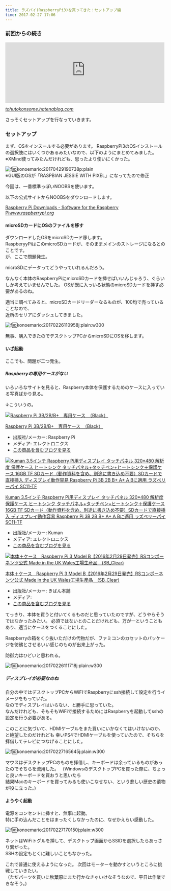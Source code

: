 ```yaml
---
title: ラズパイ(RaspberryPi3)を買ってきた：セットアップ編
time: 2017-02-27 17:06
---
```


### 前回からの続き

<iframe src="http://tohutokonsome.hatenablog.com/embed/2017/02/26/005009" title="ラズパイ（RaspberyyPi3)を買ってきた - 豆腐とコンソメ" class="embed-card embed-blogcard" scrolling="no" frameborder="0" style="display: block; width: 100%; height: 190px; max-width: 500px; margin: 10px 0px;"></iframe><cite class="hatena-citation"><a href="http://tohutokonsome.hatenablog.com/entry/2017/02/26/005009">tohutokonsome.hatenablog.com</a></cite>

さっそくセットアップを行なっていきます。

### セットアップ

まず、OSをインスールする必要があります。 RaspberryPi3のOSインストールの選択肢にはいくつかあるみたいなので、以下のようにまとめてみました。   
※XMind使ってみたんだけれども、思ったより使いにくかった。

![f:id:konoemario:20170429190738p:plain](https://cdn-ak.f.st-hatena.com/images/fotolife/k/konoemario/20170429/20170429190738.png "f:id:konoemario:20170429190738p:plain")  
※GUI版のOSが「RASPBIAN JESSIE WITH PIXEL」になってたので修正

今回は、一番標準っぽいNOOBSを使います。

以下の公式サイトからNOOBSをダウンロードします。

[Raspberry Pi Downloads - Software for the Raspberry Pi](https://www.raspberrypi.org/downloads/)<cite class="hatena-citation"><a href="https://www.raspberrypi.org/downloads/">www.raspberrypi.org</a></cite>

#### microSDカードにOSのファイルを移す

ダウンロードしたOSをmicroSDカード移します。   
RaspberyyPiはこのmicroSDカードが、そのままメインのストレージになるとのことです。   
が、ここで問題発生。

microSDにデータってどうやっていれるんだろう。

なんなく本体のRaspberryPiにmicroSDカードを挿せばいいんじゃろう、ぐらいしか考えていませんでした。 OSが既に入っいる状態のmicroSDカードを挿す必要があるのね。

適当に調べてみると、microSDカードリーダーなるものが、100均で売っていることなので、  
近所のセリアにダッシュしてきました。

![f:id:konoemario:20170226110958j:plain:w300](https://cdn-ak.f.st-hatena.com/images/fotolife/k/konoemario/20170226/20170226110958.jpg "f:id:konoemario:20170226110958j:plain:w300")

無事、購入できたのでデスクトップPCからmicroSDにOSを移します。

#### いざ起動

ここでも、問題が二つ発生。

##### Raspberryの専用ケースがない

いろいろなサイトを見ると、Raspberry本体を保護するためのケースに入っている写真ばかり見る。

↓こういうの。　　　

[![Raspberry Pi 3B/2B/B+　専用ケース　（Black）](https://images-fe.ssl-images-amazon.com/images/I/41B-R1rDJxL._SL160_.jpg "Raspberry Pi 3B/2B/B+　専用ケース　（Black）")](http://www.amazon.co.jp/exec/obidos/ASIN/B00NEEA4DM/hatena-blog-22/)

[Raspberry Pi 3B/2B/B+　専用ケース　（Black）](http://www.amazon.co.jp/exec/obidos/ASIN/B00NEEA4DM/hatena-blog-22/)

- 出版社/メーカー: Raspberry Pi
- メディア: エレクトロニクス
- [この商品を含むブログを見る](http://d.hatena.ne.jp/asin/B00NEEA4DM/hatena-blog-22)

[![Kuman 3.5インチ Raspberry Pi用ディスプレイ タッチパネル 320*480 解析度 保護ケース ヒートシンク タッチパネル+タッチペン+ヒートシンク＋保護ケース 16GB TF SDカード（動作資料を含め、別途に書き込め不要）SDカードで直接挿入 ディスプレイ動作容易 Raspberry Pi 3B 2B B+ A+ A Bに適用 ラズベリーパイ SC11-TF](https://images-fe.ssl-images-amazon.com/images/I/51J8e%2BVm9YL._SL160_.jpg "Kuman 3.5インチ Raspberry Pi用ディスプレイ タッチパネル 320\*480 解析度 保護ケース ヒートシンク タッチパネル+タッチペン+ヒートシンク＋保護ケース 16GB TF SDカード（動作資料を含め、別途に書き込め不要）SDカードで直接挿入 ディスプレイ動作容易 Raspberry Pi 3B 2B B+ A+ A Bに適用 ラズベリーパイ SC11-TF")](http://www.amazon.co.jp/exec/obidos/ASIN/B01I2XLY8S/hatena-blog-22/)

[Kuman 3.5インチ Raspberry Pi用ディスプレイ タッチパネル 320\*480 解析度 保護ケース ヒートシンク タッチパネル+タッチペン+ヒートシンク＋保護ケース 16GB TF SDカード（動作資料を含め、別途に書き込め不要）SDカードで直接挿入 ディスプレイ動作容易 Raspberry Pi 3B 2B B+ A+ A Bに適用 ラズベリーパイ SC11-TF](http://www.amazon.co.jp/exec/obidos/ASIN/B01I2XLY8S/hatena-blog-22/)

- 出版社/メーカー: Kuman
- メディア: エレクトロニクス
- [この商品を含むブログを見る](http://d.hatena.ne.jp/asin/B01I2XLY8S/hatena-blog-22)

[![本体＋ケース　Raspberry Pi 3 Model B【2016年2月29日発売】RSコンポーネンツ公式 Made in the UK Wales工場生産品　(SB_Clear)](https://images-fe.ssl-images-amazon.com/images/I/51hqubnYjTL._SL160_.jpg "本体＋ケース　Raspberry Pi 3 Model B【2016年2月29日発売】RSコンポーネンツ公式 Made in the UK Wales工場生産品　(SB\_Clear)")](http://www.amazon.co.jp/exec/obidos/ASIN/B01CQH48KC/hatena-blog-22/)

[本体＋ケース　Raspberry Pi 3 Model B【2016年2月29日発売】RSコンポーネンツ公式 Made in the UK Wales工場生産品　(SB\_Clear)](http://www.amazon.co.jp/exec/obidos/ASIN/B01CQH48KC/hatena-blog-22/)

- 出版社/メーカー: きばん本舗
- メディア: 
- [この商品を含むブログを見る](http://d.hatena.ne.jp/asin/B01CQH48KC/hatena-blog-22)

てっきり、本体を買うと付いてくるものだと思っていたのですが、どうやらそうではなかったみたい。 必須ではないとのことだけれども、万が一ということもあり、適当にケースをつくることにした。

Raspberryの箱をくり抜いただけの代物だが、ファミコンのカセットのパッケージを彷彿とさせるいい感じのものが出来上がった。

防御力はひどいと思われる。　

![f:id:konoemario:20170226111718j:plain:w300](https://cdn-ak.f.st-hatena.com/images/fotolife/k/konoemario/20170226/20170226111718.jpg "f:id:konoemario:20170226111718j:plain:w300")

##### ディスプレイが必要なのね

自分の中ではデスクトップPCからWiFIでRaspberryにssh接続して設定を行うイメージをもっていた。  
なのでディスプレイはいらない、と勝手に思っていた。  
なんだけれども、そもそもWiFiで接続するためにはRaspberryを起動してsshの設定を行う必要がある。

このことに気づいて、HDMIケーブルをまた買いにいかなくてはいけないのか、と絶望したのだけれども 幸いPS4でHDMIケーブルを使っていたので、そちらを拝借してテレビにつなげることにした。

![f:id:konoemario:20170227165645j:plain:w300](https://cdn-ak.f.st-hatena.com/images/fotolife/k/konoemario/20170227/20170227165645.jpg "f:id:konoemario:20170227165645j:plain:w300")

マウスはデスクトップPCのものを拝借し、キーボードは余っているものがあったのでそちらを流用した。 （WindowsのデスクトップPCを買った際に、ちょっと良いキーボードを買おうと思いたち  
結果Macのキーボードを買ってみるも使いこなせない、という悲しい歴史の遺物が役に立った。)

#### ようやく起動

電源をコンセントに挿すと、無事に起動。  
特に手の込んだことをはまったくしなかったのに、なぜかえらい感動した。

![f:id:konoemario:20170227170150j:plain:w300](https://cdn-ak.f.st-hatena.com/images/fotolife/k/konoemario/20170227/20170227170150.jpg "f:id:konoemario:20170227170150j:plain:w300")

ネットはWiFiトグルを挿して、デスクトップ画面からSSIDを選択したらあっさり繋がった。  
SSHの設定もとくに難しいこともなかった。

これで普通に使えるようになった。 次回はモーターを動かすというところに挑戦していきたい。  
（ただパーツを買いに秋葉原にまた行かなきゃいけなそうなので、平日は作業できなそう。)
